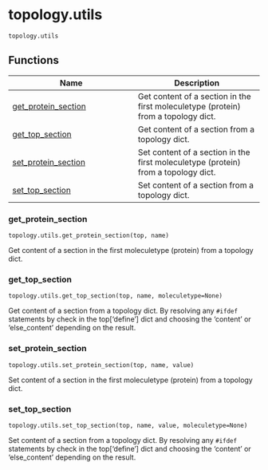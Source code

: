 # topology.utils { #kimmdy.topology.utils }

`topology.utils`

## Functions

| Name | Description |
| --- | --- |
| [get_protein_section](#kimmdy.topology.utils.get_protein_section) | Get content of a section in the first moleculetype (protein) from a topology dict. |
| [get_top_section](#kimmdy.topology.utils.get_top_section) | Get content of a section from a topology dict. |
| [set_protein_section](#kimmdy.topology.utils.set_protein_section) | Set content of a section in the first moleculetype (protein) from a topology dict. |
| [set_top_section](#kimmdy.topology.utils.set_top_section) | Set content of a section from a topology dict. |

### get_protein_section { #kimmdy.topology.utils.get_protein_section }

`topology.utils.get_protein_section(top, name)`

Get content of a section in the first moleculetype (protein) from a topology dict.

### get_top_section { #kimmdy.topology.utils.get_top_section }

`topology.utils.get_top_section(top, name, moleculetype=None)`

Get content of a section from a topology dict.
By resolving any `#ifdef` statements by check in the top['define'] dict
and choosing the 'content' or 'else_content' depending on the result.

### set_protein_section { #kimmdy.topology.utils.set_protein_section }

`topology.utils.set_protein_section(top, name, value)`

Set content of a section in the first moleculetype (protein) from a topology dict.

### set_top_section { #kimmdy.topology.utils.set_top_section }

`topology.utils.set_top_section(top, name, value, moleculetype=None)`

Set content of a section from a topology dict.
By resolving any `#ifdef` statements by check in the top['define'] dict
and choosing the 'content' or 'else_content' depending on the result.